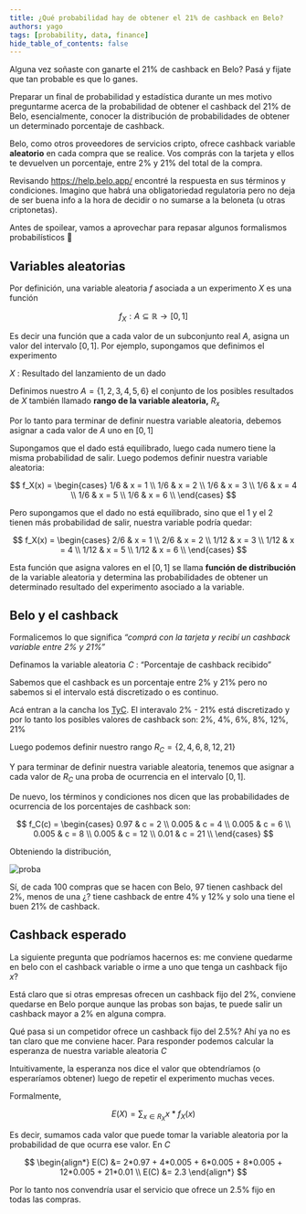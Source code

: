 ```yaml
---
title: ¿Qué probabilidad hay de obtener el 21% de cashback en Belo?
authors: yago
tags: [probability, data, finance]
hide_table_of_contents: false
---
```


Alguna vez soñaste con ganarte el 21% de cashback en Belo? Pasá y fijate que tan probable es que lo ganes.

<!-- truncate -->

Preparar un final de probabilidad y estadística durante un mes motivo preguntarme acerca de la probabilidad de obtener el cashback del 21% de Belo, esencialmente, conocer la distribución de probabilidades de obtener un determinado porcentaje de cashback.

Belo, como otros proveedores de servicios cripto, ofrece cashback variable **aleatorio** en cada compra que se realice. Vos comprás con la tarjeta y ellos te devuelven un porcentaje, entre 2% y 21% del total de la compra.

Revisando https://help.belo.app/ encontré la respuesta en sus términos y condiciones. Imagino que habrá una obligatoriedad regulatoria pero no deja de ser buena info a la hora de decidir o no sumarse a la beloneta (u otras criptonetas).

Antes de spoilear, vamos a aprovechar para repasar algunos formalismos probabilísticos 🙂

## Variables aleatorias

Por definición, una variable aleatoria $f$ asociada a un experimento $X$ es una función

$$
f_X: A \subseteq \mathbb{R} \to [0,1]
$$

Es decir una función que a cada valor de un subconjunto real $A$, asigna un valor del intervalo $[0,1]$. Por ejemplo, supongamos que definimos el experimento

$X$ : Resultado del lanzamiento de un dado

Definimos nuestro $A=\{1,2,3,4,5,6\}$ el conjunto de los posibles resultados de $X$ también llamado **rango de la variable aleatoria,** $R_x$

Por lo tanto para terminar de definir nuestra variable aleatoria, debemos asignar a cada valor de $A$ uno en $[0,1]$

Supongamos que el dado está equilibrado, luego cada numero tiene la misma probabilidad de salir. Luego podemos definir nuestra variable aleatoria:

$$
f_X(x) = \begin{cases}
1/6 & x = 1 \\
1/6 & x = 2 \\
1/6 & x = 3 \\
1/6 & x = 4 \\
1/6 & x = 5 \\
1/6 & x = 6 \\
\end{cases}
$$

Pero supongamos que el dado no está equilibrado, sino que el 1 y el 2 tienen más probabilidad de salir, nuestra variable podría quedar:

$$
f_X(x) = \begin{cases}
2/6 & x = 1 \\
2/6 & x = 2 \\
1/12 & x = 3 \\
1/12 & x = 4 \\
1/12 & x = 5 \\
1/12 & x = 6 \\
\end{cases}
$$

Esta función que asigna valores en el $[0,1]$ se llama **función de distribución** de la variable aleatoria y determina las probabilidades de obtener un determinado resultado del experimento asociado a la variable.

## Belo y el cashback

Formalicemos lo que significa _“comprá con la tarjeta y recibí un cashback variable entre 2% y 21%”_

Definamos la variable aleatoria $C$ : “Porcentaje de cashback recibido”

Sabemos que el cashback es un porcentaje entre 2% y 21% pero no sabemos si el intervalo está discretizado o es continuo.

Acá entran a la cancha los [TyC](https://help.belo.app/es/articles/7026125-nuevos-terminos-y-condiciones-particulares-plan-de-fidelizacion-de-usuarios-cashback-el-plan). El interavalo 2% - 21% está discretizado y por lo tanto los posibles valores de cashback son: 2%, 4%, 6%, 8%, 12%, 21%

Luego podemos definir nuestro rango $R_C = \{2,4,6,8,12,21\}$

Y para terminar de definir nuestra variable aleatoria, tenemos que asignar a cada valor de $R_C$ una proba de ocurrencia en el intervalo $[0,1]$.

De nuevo, los términos y condiciones nos dicen que las probabilidades de ocurrencia de los porcentajes de cashback son:

$$
f_C(c) = \begin{cases}
0.97 & c = 2 \\
0.005 & c = 4 \\
0.005 & c = 6 \\
0.005 & c = 8 \\
0.005 & c = 12 \\
0.01 & c = 21 \\
\end{cases}
$$

Obteniendo la distribución,

![proba](./proba.png)

Sí, de cada 100 compras que se hacen con Belo, 97 tienen cashback del 2%, menos de una ¿? tiene cashback de entre 4% y 12% y solo una tiene el buen 21% de cashback.

## Cashback esperado

La siguiente pregunta que podríamos hacernos es: me conviene quedarme en belo con el cashback variable o irme a uno que tenga un cashback fijo $x$?

Está claro que si otras empresas ofrecen un cashback fijo del 2%, conviene quedarse en Belo porque aunque las probas son bajas, te puede salir un cashback mayor a 2% en alguna compra.

Qué pasa si un competidor ofrece un cashback fijo del 2.5%? Ahí ya no es tan claro que me conviene hacer. Para responder podemos calcular la esperanza de nuestra variable aleatoria $C$

Intuitivamente, la esperanza nos dice el valor que obtendríamos (o esperaríamos obtener) luego de repetir el experimento muchas veces.

Formalmente,

$$
E(X) = \sum_{x \in R_X}x*f_X(x)
$$

Es decir, sumamos cada valor que puede tomar la variable aleatoria por la probabilidad de que ocurra ese valor. En $C$

$$
\begin{align*}
E(C) &= 2*0.97 + 4*0.005 + 6*0.005 + 8*0.005 + 12*0.005 + 21*0.01 \\
E(C) &= 2.3
\end{align*}
$$

Por lo tanto nos convendría usar el servicio que ofrece un 2.5% fijo en todas las compras.
